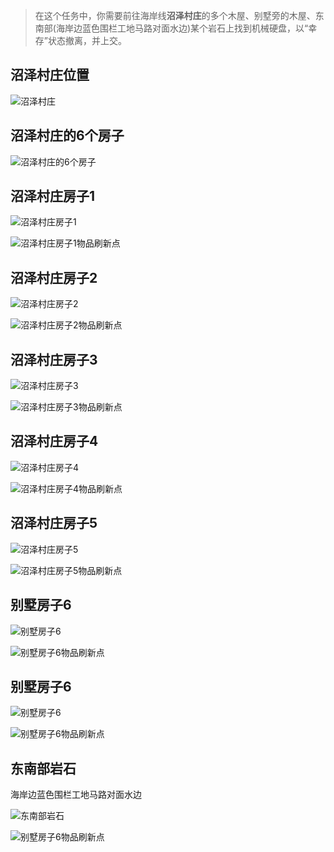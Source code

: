 > 在这个任务中，你需要前往海岸线**沼泽村庄**的多个木屋、别墅旁的木屋、东南部(海岸边蓝色围栏工地马路对面水边)某个岩石上找到机械硬盘，以“幸存”状态撤离，并上交。

## 沼泽村庄位置

![沼泽村庄](/tarkov/images/guides/serious-allegations/baf29da2-b58e-44d8-a2fa-5d3bd0ff366f.webp "沼泽村庄")

## 沼泽村庄的6个房子

![沼泽村庄的6个房子](/tarkov/images/guides/serious-allegations/fe17d73e-bf8b-4ace-a65b-3a96e736a43d.webp "沼泽村庄的6个房子")

## 沼泽村庄房子1

![沼泽村庄房子1](/tarkov/images/guides/serious-allegations/51e34a78-eefc-43ed-84a0-c17b05172ce7.webp "沼泽村庄房子1")

![沼泽村庄房子1物品刷新点](/tarkov/images/guides/serious-allegations/904ea10b-20b2-4fc7-9035-89932187e72c.webp "沼泽村庄房子1物品刷新点")

## 沼泽村庄房子2

![沼泽村庄房子2](/tarkov/images/guides/serious-allegations/047a611a-2db7-458d-901d-8017f8083af9.webp "沼泽村庄房子2")

![沼泽村庄房子2物品刷新点](/tarkov/images/guides/serious-allegations/f2afb297-aa05-4146-a3b6-950db0c33568.webp "沼泽村庄房子2物品刷新点")

## 沼泽村庄房子3

![沼泽村庄房子3](/tarkov/images/guides/serious-allegations/040f965a-e3c1-45bb-994a-45e456148762.webp "沼泽村庄房子3")

![沼泽村庄房子3物品刷新点](/tarkov/images/guides/serious-allegations/e13c42d1-a34c-46ea-a05b-33fd64c1bdda.webp "沼泽村庄房子3物品刷新点")

## 沼泽村庄房子4

![沼泽村庄房子4](/tarkov/images/guides/serious-allegations/2b31d669-72c8-4556-a2d0-813a87c28d38.webp "沼泽村庄房子4")

![沼泽村庄房子4物品刷新点](/tarkov/images/guides/serious-allegations/4bea09ba-a845-4389-8fa6-c93926e66b4e.webp "沼泽村庄房子4物品刷新点")

## 沼泽村庄房子5

![沼泽村庄房子5](/tarkov/images/guides/serious-allegations/e8470351-4725-4f3b-9fdb-0dfe31f963d0.webp "沼泽村庄房子5")

![沼泽村庄房子5物品刷新点](/tarkov/images/guides/serious-allegations/a3a164b0-ee02-4b9a-9d59-82e0847709da.webp "沼泽村庄房子5物品刷新点")

## 别墅房子6

![别墅房子6](/tarkov/images/guides/serious-allegations/4bb07037-05b8-4893-a4fc-c5deac2476cd.webp "别墅房子6")

![别墅房子6物品刷新点](/tarkov/images/guides/serious-allegations/fa7ed317-b0b9-4637-b9b3-b02966dfef29.webp "别墅房子6")

## 别墅房子6

![别墅房子6](/tarkov/images/guides/serious-allegations/4bb07037-05b8-4893-a4fc-c5deac2476cd.webp "别墅房子6")

![别墅房子6物品刷新点](/tarkov/images/guides/serious-allegations/fa7ed317-b0b9-4637-b9b3-b02966dfef29.webp "别墅房子6")

## 东南部岩石

海岸边蓝色围栏工地马路对面水边

![东南部岩石](/tarkov/images/guides/serious-allegations/66179e08-0add-4822-a818-043542c19908.webp "东南部岩石")

![别墅房子6物品刷新点](/tarkov/images/guides/serious-allegations/9441cf5c-35dc-4908-a95f-f20e8c7e0ccc.webp "别墅房子6")
